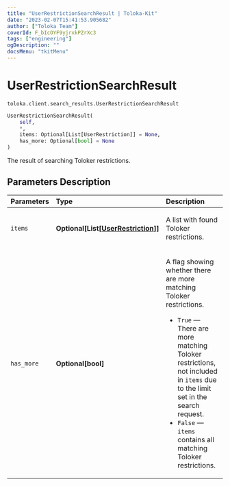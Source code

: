 ```yaml
---
title: "UserRestrictionSearchResult | Toloka-Kit"
date: "2023-02-07T15:41:53.905682"
author: ["Toloka Team"]
coverId: F_bIcOYF9yjrxkPZrXc3
tags: ["engineering"]
ogDescription: ""
docsMenu: "tkitMenu"
---
```


# UserRestrictionSearchResult
`toloka.client.search_results.UserRestrictionSearchResult`

```python
UserRestrictionSearchResult(
    self,
    *,
    items: Optional[List[UserRestriction]] = None,
    has_more: Optional[bool] = None
)
```

The result of searching Toloker restrictions.

## Parameters Description

| Parameters | Type | Description |
| :----------| :----| :-----------|
`items`|**Optional\[List\[[UserRestriction](/docs-new/toloka-kit/reference/toloka.client.user_restriction.UserRestriction)\]\]**|<p>A list with found Toloker restrictions.</p>
`has_more`|**Optional\[bool\]**|<p>A flag showing whether there are more matching Toloker restrictions.</p> <ul> <li>`True` — There are more matching Toloker restrictions, not included in `items` due to the limit set in the search request.</li> <li>`False` — `items` contains all matching Toloker restrictions.</li> </ul>
